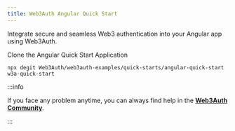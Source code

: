```yaml
---
title: Web3Auth Angular Quick Start
---
```


Integrate secure and seamless Web3 authentication into your Angular app using Web3Auth.

Clone the Angular Quick Start Application

```shell
npx degit Web3Auth/web3auth-examples/quick-starts/angular-quick-start w3a-quick-start
```

:::info

If you face any problem anytime, you can always find help in the
[**Web3Auth Community**](https://web3auth.io/community/c/help-pnp/pnp-web/7).

:::
